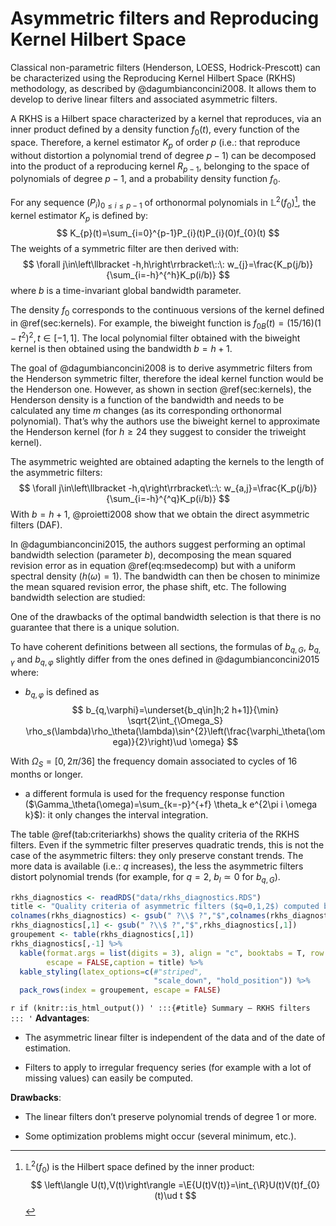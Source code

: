 
# Asymmetric filters and Reproducing Kernel Hilbert Space {#sec:Dagum}

Classical non-parametric filters (Henderson, LOESS, Hodrick-Prescott) can be characterized using the Reproducing Kernel Hilbert Space (RKHS) methodology, as described by @dagumbianconcini2008.
It allows them to develop to derive linear filters and associated asymmetric filters.


A RKHS is a Hilbert space characterized by a kernel that reproduces, via an inner product defined by a density function $f_0(t)$, every function of the space. 
Therefore, a kernel estimator $K_p$ of order $p$ (i.e.: that reproduce without distortion a polynomial trend of degree $p-1$) can be decomposed into the product of a reproducing kernel $R_{p-1}$, belonging to the space of polynomials of degree $p-1$, and a probability density function $f_0$.

For any sequence $\left(P_{i}\right)_{0\leq i\leq p-1}$ of orthonormal polynomials in $\mathbb{L}^{2}(f_{0})$^[
$\mathbb{L}^{2}(f_{0})$ is the Hilbert space defined by the inner product:
$$
\left\langle U(t),V(t)\right\rangle =\E{U(t)V(t)}=\int_{\R}U(t)V(t)f_{0}(t)\ud t
$$
], the kernel estimator $K_p$ is defined by:
$$
K_{p}(t)=\sum_{i=0}^{p-1}P_{i}(t)P_{i}(0)f_{0}(t)
$$
The weights of a symmetric filter are then derived with:
$$
\forall j\in\left\llbracket -h,h\right\rrbracket\::\: w_{j}=\frac{K_p(j/b)}{\sum_{i=-h}^{^h}K_p(i/b)}
$$
where $b$ is a time-invariant global bandwidth parameter.

The density $f_0$ corresponds to the continuous versions of the kernel defined in \@ref(sec:kernels). 
For example, the biweight function is $f_{0B}(t)=(15/16)(1-t^2)^2,t\in [-1,1]$.
The local polynomial filter obtained with the biweight kernel is then obtained using the bandwidth $b=h+1$.

The goal of @dagumbianconcini2008 is to derive asymmetric filters from the Henderson symmetric filter, therefore the ideal kernel function would be the Henderson one. 
However, as shown in section \@ref(sec:kernels), the Henderson density is a function of the bandwidth and needs to be calculated any time $m$ changes (as its corresponding orthonormal polynomial). 
That's why the authors use the biweight kernel to approximate the Henderson kernel (for $h\geq 24$ they suggest to consider the triweight kernel).

The asymmetric weighted are obtained adapting the kernels to the length of the asymmetric filters:
$$
\forall j\in\left\llbracket -h,q\right\rrbracket\::\: w_{a,j}=\frac{K_p(j/b)}{\sum_{i=-h}^{^q}K_p(i/b)}
$$
With $b=h+1$, @proietti2008 show that we obtain the direct asymmetric filters (DAF).

In @dagumbianconcini2015, the authors suggest performing an optimal bandwidth selection (parameter $b$), decomposing the mean squared revision error as in equation \@ref(eq:msedecomp) but with a uniform spectral density ($h(\omega)=1$).
The bandwidth can then be chosen to minimize the mean squared revision error, the phase shift, etc. 
The following bandwidth selection are studied:
\begin{align*}
b_{q,G}&=\underset{b_q\in]h;2 h+1]}{\min}
\sqrt{2\int_{0}^{\pi}
\left(\rho_s(\omega)-\rho_\theta(\omega)\right)^{2}\ud \omega
}\\
b_{q,\gamma}&=\underset{b_q\in]h;2 h+1]}{\min}
\sqrt{2\int_{0}^{\pi}
\lvert \Gamma_s(\omega)-\Gamma_\theta(\omega)\rvert^2\ud \omega
} \\
b_{q,\varphi}&=\underset{b_q\in]h;2 h+1]}{\min}
8\int_{0}^{2\pi/12}
\rho_s(\lambda)\rho_\theta(\lambda)\sin^{2}\left(\frac{\varphi_\theta(\omega)}{2}\right)\ud \omega
\end{align*}

One of the drawbacks of the optimal bandwidth selection is that there is no guarantee that there is a unique solution. 

:::: {.remarque data-latex=""}
To have coherent definitions between all sections, the formulas of $b_{q,G}$, $b_{q,\gamma}$ and $b_{q,\varphi}$ slightly differ from the ones defined in @dagumbianconcini2015 where:

- $b_{q,\varphi}$ is defined as 
$$
b_{q,\varphi}=\underset{b_q\in]h;2 h+1]}{\min}
\sqrt{2\int_{\Omega_S}
\rho_s(\lambda)\rho_\theta(\lambda)\sin^{2}\left(\frac{\varphi_\theta(\omega)}{2}\right)\ud \omega}
$$

With $\Omega_S=[0,2\pi/36]$ the frequency domain associated to cycles of 16 months or longer.

- a different formula is used for the frequency response function ($\Gamma_\theta(\omega)=\sum_{k=-p}^{+f} \theta_k e^{2\pi i \omega k}$): it only changes the interval integration.
::::


The table \@ref(tab:criteriarkhs) shows the quality criteria of the RKHS filters.
Even if the symmetric filter preserves quadratic trends, this is not the case of the asymmetric filters: they only preserve constant trends.
The more data is available (i.e.: $q$ increases), the less the asymmetric filters distort polynomial trends (for example, for $q=2$, $b_l\simeq0$ for $b_{q,G}$).

```r
rkhs_diagnostics <- readRDS("data/rkhs_diagnostics.RDS")
title <- "Quality criteria of asymmetric filters ($q=0,1,2$) computed by the RKHS methodology $h=6$."
colnames(rkhs_diagnostics) <- gsub(" ?\\$ ?","$",colnames(rkhs_diagnostics))
rkhs_diagnostics[,1] <- gsub(" ?\\$ ?","$",rkhs_diagnostics[,1])
groupement <- table(rkhs_diagnostics[,1])
rkhs_diagnostics[,-1] %>% 
  kable(format.args = list(digits = 3), align = "c", booktabs = T, row.names = FALSE,
        escape = FALSE,caption = title) %>% 
  kable_styling(latex_options=c(#"striped", 
                                "scale_down", "hold_position")) %>%
  pack_rows(index = groupement, escape = FALSE)
```

:::: {.summary_box data-latex="{RKHS filters}"}
`r if (knitr::is_html_output()) '
:::{#title}
Summary — RKHS filters
:::
'`
**Advantages**:

- The asymmetric linear filter is independent of the data and of the date of estimation.

- Filters to apply to irregular frequency series (for example with a lot of missing values) can easily be computed.

**Drawbacks**:

- The linear filters don't preserve polynomial trends of degree 1 or more.

- Some optimization problems might occur (several minimum, etc.).
::::